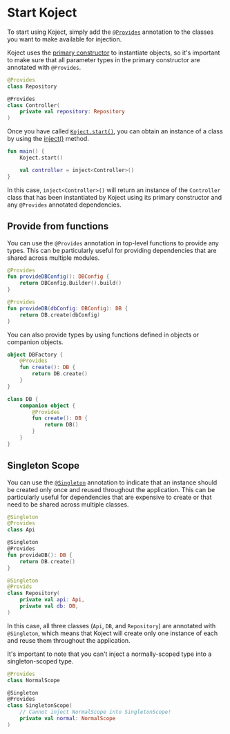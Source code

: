# Start Koject
To start using Koject, simply add the <a href="/api/core/com.moriatsushi.koject/-provides/index.html" target="_blank">`@Provides`</a> annotation to the classes you want to make available for injection.

Koject uses the [primary constructor](https://kotlinlang.org/docs/classes.html#constructors) to instantiate objects, so it's important to make sure that all parameter types in the primary constructor are annotated with `@Provides`.

```kotlin
@Provides
class Repository

@Provides
class Controller(
    private val repository: Repository
)
```

Once you have called <a href="/api/core/com.moriatsushi.koject/start.html" target="_blank">`Koject.start()`</a>, you can obtain an instance of a class by using the <a href="/api/core/com.moriatsushi.koject/inject.html" target="_blank">inject()</a> method.

```kotlin
fun main() {
    Koject.start()

    val controller = inject<Controller>()
}
```

In this case, `inject<Controller>()` will return an instance of the `Controller` class that has been instantiated by Koject using its primary constructor and any `@Provides` annotated dependencies. 

## Provide from functions
You can use the `@Provides` annotation in top-level functions to provide any types. 
This can be particularly useful for providing dependencies that are shared across multiple modules.

```kotlin
@Provides
fun provideDBConfig(): DBConfig {
    return DBConfig.Builder().build()
}

@Provides
fun provideDB(dbConfig: DBConfig): DB {
    return DB.create(dbConfig)
}
```

You can also provide types by using functions defined in objects or companion objects. 

```kotlin
object DBFactory {
    @Provides
    fun create(): DB {
        return DB.create()
    }
}
```
```kotlin
class DB {
    companion object {
        @Provides
        fun create(): DB {
            return DB()
        }
    }
}
```

## Singleton Scope
You can use the <a href="/api/core/com.moriatsushi.koject/-singleton/index.html" target="_blank">`@Singleton`</a> annotation to indicate that an instance should be created only once and reused throughout the application.
This can be particularly useful for dependencies that are expensive to create or that need to be shared across multiple classes.

```kotlin
@Singleton
@Provides
class Api

@Singleton
@Provides
fun provideDB(): DB {
    return DB.create()
}

@Singleton
@Provids
class Repository(
    private val api: Api,
    private val db: DB,
)
```

In this case, all three classes (`Api`, `DB`, and `Repository`) are annotated with `@Singleton`, which means that Koject will create only one instance of each and reuse them throughout the application.

It's important to note that you can't inject a normally-scoped type into a singleton-scoped type.

```kotlin
@Provides
class NormalScope

@Singleton
@Provides
class SingletonScope(
    // Cannot inject NormalScope into SingletonScope!
    private val normal: NormalScope
)
```
